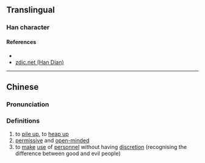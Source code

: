 {{character info/new}}
==Translingual==

===Han character===
{{Han char|rn=85|rad=水|as=13|sn=17|four=22163|canj=HGEA|ids=⿰重沓}}

====References====
* {{Han ref|kx=0655.020|dkj=18456|dj=1065.110|hdz=31751.050|uh=6FCC|ud=28620|bh=ED4E|bd=60750}}
*[http://www.zdic.net/z/1d/js/6FCC.htm zdic.net (Han Dian)]

----

==Chinese==
{{zh-forms}}

===Pronunciation===
{{zh-pron
|m=tà
|c=taap3
|mc=y
|oc=y
|ma=
|cat=v,a
}}

===Definitions===
{{zh-hanzi}}

# to [[pile up]], to [[heap up]]
# [[permissive]] and [[open-minded]]
# to [[make]] [[use]] of [[personnel]] without having [[discretion]] (recognising the difference between good and evil people)